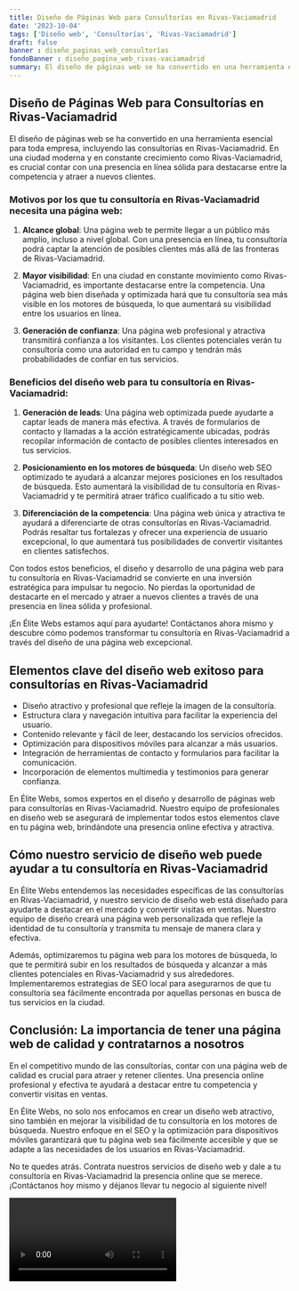 ```yaml
---
title: Diseño de Páginas Web para Consultorías en Rivas-Vaciamadrid
date: '2023-10-04'
tags: ['Diseño web', 'Consultorías', 'Rivas-Vaciamadrid']
draft: false
banner : diseño_paginas_web_consultorías
fondoBanner : diseño_pagina_web_rivas-vaciamadrid
summary: El diseño de páginas web se ha convertido en una herramienta esencial para toda empresa, incluyendo las consultorías en RivasVaciamadrid. En una ciudad moderna y en constante crecimiento como RivasVaciamadrid, es crucial contar con una presencia en línea sólida para destacarse entre la competencia y atraer a nuevos clientes.
---
```


## Diseño de Páginas Web para Consultorías en Rivas-Vaciamadrid

El diseño de páginas web se ha convertido en una herramienta esencial para toda empresa, incluyendo las consultorías en Rivas-Vaciamadrid. En una ciudad moderna y en constante crecimiento como Rivas-Vaciamadrid, es crucial contar con una presencia en línea sólida para destacarse entre la competencia y atraer a nuevos clientes.

### Motivos por los que tu consultoría en Rivas-Vaciamadrid necesita una página web:

1. **Alcance global**: Una página web te permite llegar a un público más amplio, incluso a nivel global. Con una presencia en línea, tu consultoría podrá captar la atención de posibles clientes más allá de las fronteras de Rivas-Vaciamadrid.

2. **Mayor visibilidad**: En una ciudad en constante movimiento como Rivas-Vaciamadrid, es importante destacarse entre la competencia. Una página web bien diseñada y optimizada hará que tu consultoría sea más visible en los motores de búsqueda, lo que aumentará su visibilidad entre los usuarios en línea.

3. **Generación de confianza**: Una página web profesional y atractiva transmitirá confianza a los visitantes. Los clientes potenciales verán tu consultoría como una autoridad en tu campo y tendrán más probabilidades de confiar en tus servicios.

### Beneficios del diseño web para tu consultoría en Rivas-Vaciamadrid:

1. **Generación de leads**: Una página web optimizada puede ayudarte a captar leads de manera más efectiva. A través de formularios de contacto y llamadas a la acción estratégicamente ubicadas, podrás recopilar información de contacto de posibles clientes interesados en tus servicios.

2. **Posicionamiento en los motores de búsqueda**: Un diseño web SEO optimizado te ayudará a alcanzar mejores posiciones en los resultados de búsqueda. Esto aumentará la visibilidad de tu consultoría en Rivas-Vaciamadrid y te permitirá atraer tráfico cualificado a tu sitio web.

3. **Diferenciación de la competencia**: Una página web única y atractiva te ayudará a diferenciarte de otras consultorías en Rivas-Vaciamadrid. Podrás resaltar tus fortalezas y ofrecer una experiencia de usuario excepcional, lo que aumentará tus posibilidades de convertir visitantes en clientes satisfechos.

Con todos estos beneficios, el diseño y desarrollo de una página web para tu consultoría en Rivas-Vaciamadrid se convierte en una inversión estratégica para impulsar tu negocio. No pierdas la oportunidad de destacarte en el mercado y atraer a nuevos clientes a través de una presencia en línea sólida y profesional.

¡En Élite Webs estamos aquí para ayudarte! Contáctanos ahora mismo y descubre cómo podemos transformar tu consultoría en Rivas-Vaciamadrid a través del diseño de una página web excepcional.

<GifSeo />

<Cta />

## Elementos clave del diseño web exitoso para consultorías en Rivas-Vaciamadrid

- Diseño atractivo y profesional que refleje la imagen de la consultoría.
- Estructura clara y navegación intuitiva para facilitar la experiencia del usuario.
- Contenido relevante y fácil de leer, destacando los servicios ofrecidos.
- Optimización para dispositivos móviles para alcanzar a más usuarios.
- Integración de herramientas de contacto y formularios para facilitar la comunicación.
- Incorporación de elementos multimedia y testimonios para generar confianza.

En Élite Webs, somos expertos en el diseño y desarrollo de páginas web para consultorías en Rivas-Vaciamadrid. Nuestro equipo de profesionales en diseño web se asegurará de implementar todos estos elementos clave en tu página web, brindándote una presencia online efectiva y atractiva.

## Cómo nuestro servicio de diseño web puede ayudar a tu consultoría en Rivas-Vaciamadrid

En Élite Webs entendemos las necesidades específicas de las consultorías en Rivas-Vaciamadrid, y nuestro servicio de diseño web está diseñado para ayudarte a destacar en el mercado y convertir visitas en ventas. Nuestro equipo de diseño creará una página web personalizada que refleje la identidad de tu consultoría y transmita tu mensaje de manera clara y efectiva.

Además, optimizaremos tu página web para los motores de búsqueda, lo que te permitirá subir en los resultados de búsqueda y alcanzar a más clientes potenciales en Rivas-Vaciamadrid y sus alrededores. Implementaremos estrategias de SEO local para asegurarnos de que tu consultoría sea fácilmente encontrada por aquellas personas en busca de tus servicios en la ciudad.

## Conclusión: La importancia de tener una página web de calidad y contratarnos a nosotros

En el competitivo mundo de las consultorías, contar con una página web de calidad es crucial para atraer y retener clientes. Una presencia online profesional y efectiva te ayudará a destacar entre tu competencia y convertir visitas en ventas.

En Élite Webs, no solo nos enfocamos en crear un diseño web atractivo, sino también en mejorar la visibilidad de tu consultoría en los motores de búsqueda. Nuestro enfoque en el SEO y la optimización para dispositivos móviles garantizará que tu página web sea fácilmente accesible y que se adapte a las necesidades de los usuarios en Rivas-Vaciamadrid.

No te quedes atrás. Contrata nuestros servicios de diseño web y dale a tu consultoría en Rivas-Vaciamadrid la presencia online que se merece. ¡Contáctanos hoy mismo y déjanos llevar tu negocio al siguiente nivel!

<Video />

<CtaBot job='Consultorías' city='Rivas-Vaciamadrid'/>

<Gmaps query='Rivas-Vaciamadrid+españa+maps' />